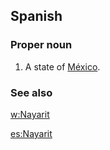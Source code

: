 ==Spanish==

===Proper noun===
{{es-proper noun}}

# A state of [[México]].

===See also===
[[w:Nayarit]]

[[es:Nayarit]]